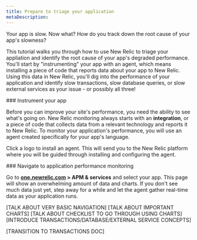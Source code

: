 ```yaml
---
title: Prepare to triage your application
metaDescription: 
---
```


Your app is slow. Now what? How do you track down the root cause of your app's slowness?

This tutorial walks you through how to use New Relic to triage your appliation and identify the root cause of your app's degraded performance. You'll start by "instrumenting" your app with an agent, which means installing a piece of code that reports data about your app to New Relic. Using this data in New Relic, you'll dig into the performance of your application and identify slow transactions, slow database queries, or slow external services as your issue - or possibly all three!

<Steps>
<Step>
### Instrument your app

Before you can improve your site's performance, you need the ability to see what's going on. New Relic monitoring always starts with an **integration**, or a piece of code that collects data from a relevant technology and reports it to New Relic. To monitor your application's performance, you will use an agent created specifically for your app's language.

Click a logo to install an agent. This will send you to the New Relic platform where you will be guided through installing and configuring the agent.

<TechTileGrid>
  
  <TechTile
    name="Go agent"
    icon="logo-go"
    to="https://one.newrelic.com/nr1-core?state=985d4005-ba90-a8c7-1da1-2af34539b03b"
  />

  <TechTile
    name="Java agent"
    icon="logo-java"
    to="https://one.newrelic.com/nr1-core?state=80d18bcb-4919-1fcb-2b77-9406838eb916"
  />

  <TechTile
    name=".NET agent"
    icon="logo-dotnet"
    to="https://one.newrelic.com/nr1-core?state=30e93090-6dfa-6b70-8e75-472f54414355"
  />

  <TechTile
    name="Node.js agent"
    icon="logo-nodejs"
    to="https://one.newrelic.com/marketplace/install-data-source?state=be2e62fa-cc3b-c428-27c4-8d662c9e80a1"
  />

  <TechTile
    name="PHP agent"
    icon="logo-php"
    to="https://one.newrelic.com/nr1-core?state=aa633b41-72d4-009c-3abf-55dcf64894fe"
  />

  <TechTile
    name="Python agent"
    icon="logo-python"
    to="https://one.newrelic.com/nr1-core?state=20fda75b-58fb-a92a-f9e1-7b052035c6e8"
  />

  <TechTile
    name="Ruby agent"
    icon="logo-ruby"
    to="https://one.newrelic.com/nr1-core?state=d69143ab-605c-579b-25bf-cc6e5fee5b80"
  />

</TechTileGrid>

</Step>

<Step>
### Navigate to application performance monitoring

Go to **[one.newrelic.com](https://one.newrelic.com/all-capabilities) > APM & services** and select your app. This page will show an overwhelming amount of data and charts. If you don't see much data just yet, step away for a while and let the agent gather real-time data as your application runs.


</Step>

<Step>
    [TALK ABOUT VERY BASIC NAVIGATION]
</Step>


<Step>
    [TALK ABOUT IMPORTANT CHARTS]
</Step>

<Step>
    [TALK ABOUT CHECKLIST TO GO THROUGH USING CHARTS]
</Step>

<Step>
    [INTRODUCE TRANSACTIONS/DATABASE/EXTERNAL SERVICE CONCEPTS]
</Step>
</Steps>

[TRANSITION TO TRANSACTIONS DOC]